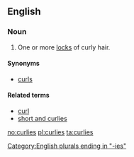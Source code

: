 ==English==
===Noun===
{{en-plural noun}}
#One or more [[lock]]s of curly hair.

====Synonyms====
*[[curls]]

====Related terms====
*[[curl]]
*[[short and curlies]]

[[Category:English plurals ending in "-ies"]]

[[no:curlies]]
[[pl:curlies]]
[[ta:curlies]]